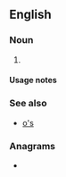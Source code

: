 {{also|Appendix:Variations of "os"}}
==English==

===Noun===
{{head|en|noun form}}

# {{plural of|O|lang=en}}

====Usage notes====
{{U:en:plurals of letters}}

===See also===
* [[o's]]

===Anagrams===
* {{anagrams|en|a=os|S&O|SO|So|So.|s.o.|s/o|so}}